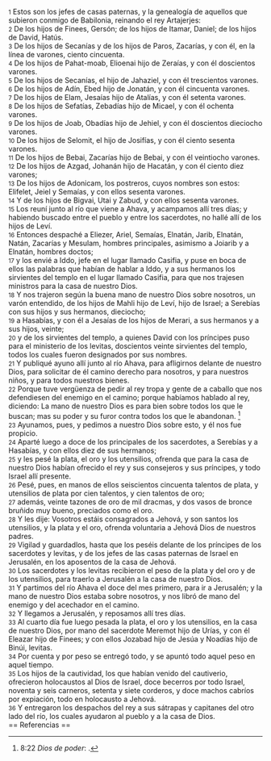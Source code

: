 {{anchor|1}} <small>1</small> Estos son los jefes de casas paternas, y la genealogía de aquellos que subieron conmigo de Babilonia, reinando el rey Artajerjes:<br>
{{anchor|2}} <small>2</small> De los hijos de Finees, Gersón; de los hijos de Itamar, Daniel; de los hijos de David, Hatús.<br>
{{anchor|3}} <small>3</small> De los hijos de Secanías y de los hijos de Paros, Zacarías, y con él, en la línea de varones, ciento cincuenta.<br>
{{anchor|4}} <small>4</small> De los hijos de Pahat-moab, Elioenai hijo de Zeraías, y con él doscientos varones.<br>
{{anchor|5}} <small>5</small> De los hijos de Secanías, el hijo de Jahaziel, y con él trescientos varones.<br>
{{anchor|6}} <small>6</small> De los hijos de Adín, Ebed hijo de Jonatán, y con él cincuenta varones.<br>
{{anchor|7}} <small>7</small> De los hijos de Elam, Jesaías hijo de Atalías, y con él setenta varones.<br>
{{anchor|8}} <small>8</small> De los hijos de Sefatías, Zebadías hijo de Micael, y con él ochenta varones.<br>
{{anchor|9}} <small>9</small> De los hijos de Joab, Obadías hijo de Jehiel, y con él doscientos dieciocho varones.<br>
{{anchor|10}} <small>10</small> De los hijos de Selomit, el hijo de Josifías, y con él ciento sesenta varones.<br>
{{anchor|11}} <small>11</small> De los hijos de Bebai, Zacarías hijo de Bebai, y con él veintiocho varones.<br>
{{anchor|12}} <small>12</small> De los hijos de Azgad, Johanán hijo de Hacatán, y con él ciento diez varones;<br>
{{anchor|13}} <small>13</small> De los hijos de Adonicam, los postreros, cuyos nombres son estos: Elifelet, Jeiel y Semaías, y con ellos sesenta varones.<br>
{{anchor|14}} <small>14</small> Y de los hijos de Bigvai, Utai y Zabud, y con ellos sesenta varones.<br>
{{anchor|15}} <small>15</small> Los reuní junto al río que viene a Ahava, y acampamos allí tres días; y habiendo buscado entre el pueblo y entre los sacerdotes, no hallé allí de los hijos de Leví.<br>
{{anchor|16}} <small>16</small> Entonces despaché a Eliezer, Ariel, Semaías, Elnatán, Jarib, Elnatán, Natán, Zacarías y Mesulam, hombres principales, asimismo a Joiarib y a Elnatán, hombres doctos;<br>
{{anchor|17}} <small>17</small> y los envié a Iddo, jefe en el lugar llamado Casifia, y puse en boca de ellos las palabras que habían de hablar a Iddo, y a sus hermanos los sirvientes del templo en el lugar llamado Casifia, para que nos trajesen ministros para la casa de nuestro Dios.<br>
{{anchor|18}} <small>18</small> Y nos trajeron según la buena mano de nuestro Dios sobre nosotros, un varón entendido, de los hijos de Mahli hijo de Leví, hijo de Israel; a Serebías con sus hijos y sus hermanos, dieciocho;<br>
{{anchor|19}} <small>19</small> a Hasabías, y con él a Jesaías de los hijos de Merari, a sus hermanos y a sus hijos, veinte;<br>
{{anchor|20}} <small>20</small> y de los sirvientes del templo, a quienes David con los príncipes puso para el ministerio de los levitas, doscientos veinte sirvientes del templo, todos los cuales fueron designados por sus nombres.<br>
{{anchor|21}} <small>21</small> Y publiqué ayuno allí junto al río Ahava, para afligirnos delante de nuestro Dios, para solicitar de él camino derecho para nosotros, y para nuestros niños, y para todos nuestros bienes.<br>
{{anchor|22}} <small>22</small> Porque tuve vergüenza de pedir al rey tropa y gente de a caballo que nos defendiesen del enemigo en el camino; porque habíamos hablado al rey, diciendo: La mano de nuestro Dios es para bien sobre todos los que le buscan; mas su poder y su furor contra todos los que le abandonan. <ref>8:22 ''Dios de poder'': {{lib|LU|96|6|3}}.</ref><br>
{{anchor|23}} <small>23</small> Ayunamos, pues, y pedimos a nuestro Dios sobre esto, y él nos fue propicio.<br>
{{anchor|24}} <small>24</small> Aparté luego a doce de los principales de los sacerdotes, a Serebías y a Hasabías, y con ellos diez de sus hermanos;<br>
{{anchor|25}} <small>25</small> y les pesé la plata, el oro y los utensilios, ofrenda que para la casa de nuestro Dios habían ofrecido el rey y sus consejeros y sus príncipes, y todo Israel allí presente.<br>
{{anchor|26}} <small>26</small> Pesé, pues, en manos de ellos seiscientos cincuenta talentos de plata,  y utensilios de plata por cien talentos, y cien talentos de oro;<br>
{{anchor|27}} <small>27</small> además, veinte tazones de oro de mil dracmas, y dos vasos de bronce bruñido muy bueno, preciados como el oro.<br>
{{anchor|28}} <small>28</small> Y les dije: Vosotros estáis consagrados a Jehová, y son santos los utensilios, y la plata y el oro, ofrenda voluntaria a Jehová Dios de nuestros padres.<br>
{{anchor|29}} <small>29</small> Vigilad y guardadlos, hasta que los peséis delante de los príncipes de los sacerdotes y levitas, y de los jefes de las casas paternas de Israel en Jerusalén, en los aposentos de la casa de Jehová.<br>
{{anchor|30}} <small>30</small> Los sacerdotes y los levitas recibieron el peso de la plata y del oro y de los utensilios, para traerlo a Jerusalén a la casa de nuestro Dios.<br>
{{anchor|31}} <small>31</small> Y partimos del río Ahava el doce del mes primero, para ir a Jerusalén; y la mano de nuestro Dios estaba sobre nosotros, y nos libró de mano del enemigo y del acechador en el camino.<br>
{{anchor|32}} <small>32</small> Y llegamos a Jerusalén, y reposamos allí tres días.<br>
{{anchor|33}} <small>33</small> Al cuarto día fue luego pesada la plata, el oro y los utensilios, en la casa de nuestro Dios, por mano del sacerdote Meremot hijo de Urías, y con él Eleazar hijo de Finees; y con ellos Jozabad hijo de Jesúa y Noadías hijo de Binúi, levitas.<br>
{{anchor|34}} <small>34</small> Por cuenta y por peso se entregó todo, y se apuntó todo aquel peso en aquel tiempo.<br>
{{anchor|35}} <small>35</small> Los hijos de la cautividad, los que habían venido del cautiverio, ofrecieron holocaustos al Dios de Israel, doce becerros por todo Israel, noventa y seis carneros, setenta y siete corderos, y doce machos cabríos por expiación, todo en holocausto a Jehová.<br>
{{anchor|36}} <small>36</small> Y entregaron los despachos del rey a sus sátrapas y capitanes del otro lado del río, los cuales ayudaron al pueblo y a la casa de Dios.<br>
== Referencias ==

<references />
